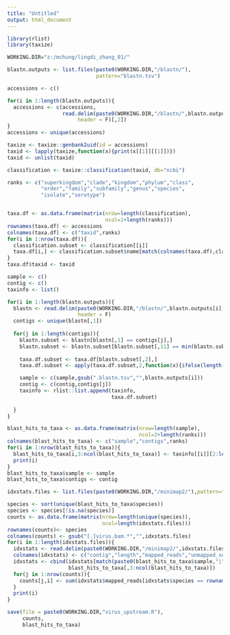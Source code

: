 ```yaml
---
title: "Untitled"
output: html_document
---
```


```r
library(rlist)
library(taxize)

WORKING.DIR="z:/mchung/lingdi_zhang_01/"

```


```r
blastn.outputs <- list.files(paste0(WORKING.DIR,"/blastn/"),
                             pattern="blastn.tsv")
```


```r
accessions <- c()

for(i in 1:length(blastn.outputs)){
  accessions <- c(accessions,
                  read.delim(paste0(WORKING.DIR,"/blastn/",blastn.outputs[i]),
                       header = F)[,2])
}
accessions <- unique(accessions)


```

```r
taxize <- taxize::genbank2uid(id = accessions)
taxid <- lapply(taxize,function(x){print(x[[1]][[1]])})
taxid <- unlist(taxid)

classification <- taxize::classification(taxid, db="ncbi")

ranks <- c("superkingdom","clade","kingdom","phylum","class",
           "order","family","subfamily","genus","species",
           "isolate","serotype")


taxa.df <- as.data.frame(matrix(nrow=length(classification),
                                ncol=1+length(ranks)))
rownames(taxa.df) <- accessions
colnames(taxa.df) <- c("taxid",ranks)
for(i in 1:nrow(taxa.df)){
  classification.subset <- classification[[i]]
  taxa.df[i,] <- classification.subset$name[match(colnames(taxa.df),classification.subset$rank)]
}
taxa.df$taxid <- taxid
```


```r
sample <- c()
contig <- c()
taxinfo <- list()

for(i in 1:length(blastn.outputs)){
  blastn <- read.delim(paste0(WORKING.DIR,"/blastn/",blastn.outputs[i]),
                       header = F)
  contigs <- unique(blastn[,1])
  
  for(j in 1:length(contigs)){
    blastn.subset <- blastn[blastn[,1] == contigs[j],]
    blastn.subset <- blastn.subset[blastn.subset[,11] == min(blastn.subset[,11]),]
    
    taxa.df.subset <- taxa.df[blastn.subset[,2],]
    taxa.df.subset <- apply(taxa.df.subset,2,function(x){ifelse(length(table(x,useNA="ifany")) == 1,return(unique(x)),return(NA))})

    sample <- c(sample,gsub(".blastn.tsv","",blastn.outputs[i]))
    contig <- c(contig,contigs[j])
    taxinfo <- rlist::list.append(taxinfo,
                                  taxa.df.subset)
    
  }
}

blast_hits_to_taxa <- as.data.frame(matrix(nrow=length(sample),
                                           ncol=2+length(ranks)))
colnames(blast_hits_to_taxa) <- c("sample","contigs",ranks)
for(i in 1:nrow(blast_hits_to_taxa)){
  blast_hits_to_taxa[i,3:ncol(blast_hits_to_taxa)] <- taxinfo[[i]][2:length(taxinfo[[i]])]
  print(i)
}
blast_hits_to_taxa$sample <- sample
blast_hits_to_taxa$contigs <- contig

```

```r
idxstats.files <- list.files(paste0(WORKING.DIR,"/minimap2/"),pattern="idxstats.tsv")

species <- sort(unique(blast_hits_to_taxa$species))
species <- species[!is.na(species)]
counts <- as.data.frame(matrix(nrow=length(unique(species)),
                               ncol=length(idxstats.files)))
rownames(counts)<- species
colnames(counts) <- gsub("[.]virus.bam.*","",idxstats.files)
for(i in 1:length(idxstats.files)){
  idxstats <- read.delim(paste0(WORKING.DIR,"/minimap2/",idxstats.files[i]),header=F)
  colnames(idxstats) <- c("contig","length","mapped_reads","unmapped_segments")
  idxstats <- cbind(idxstats[match(paste0(blast_hits_to_taxa$sample,"|",blast_hits_to_taxa$contigs),idxstats[,1]),1:3],
                    blast_hits_to_taxa[,3:ncol(blast_hits_to_taxa)])
  for(j in 1:nrow(counts)){
    counts[j,i] <- sum(idxstats$mapped_reads[idxstats$species == rownames(counts)[j] & !is.na(idxstats$species)])
  }
  print(i)
}
```


```r
save(file = paste0(WORKING.DIR,"virus_upstream.R"),
     counts,
     blast_hits_to_taxa)
```
